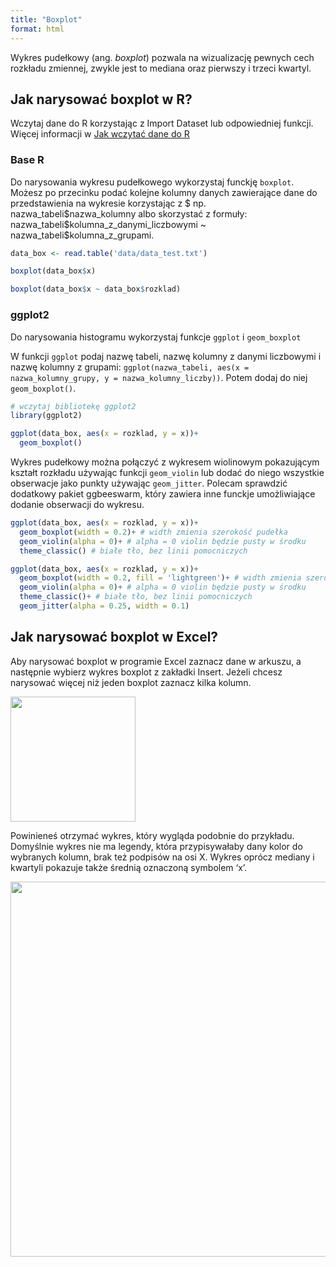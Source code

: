 ```yaml
---
title: "Boxplot"
format: html
---
```


Wykres pudełkowy (ang. *boxplot*) pozwala na wizualizację pewnych cech rozkładu zmiennej, zwykle jest to mediana oraz pierwszy i trzeci kwartyl. 

## Jak narysować boxplot w R?

Wczytaj dane do R korzystając z Import Dataset lub odpowiedniej funkcji. Więcej informacji w [Jak wczytać dane do R](wczytanie_danych.qmd)

### Base R

Do narysowania wykresu pudełkowego wykorzystaj funckję `boxplot`. Możesz po przecinku podać kolejne kolumny danych zawierające dane do przedstawienia na wykresie korzystając z \$ np. nazwa_tabeli\$nazwa_kolumny albo skorzystać z formuły: nazwa_tabeli$kolumna_z_danymi_liczbowymi ~ nazwa_tabeli\$kolumna_z_grupami.

```r
data_box <- read.table('data/data_test.txt')

boxplot(data_box$x)

boxplot(data_box$x ~ data_box$rozklad)

```

### ggplot2

Do narysowania histogramu wykorzystaj funkcje `ggplot` i `geom_boxplot`

W funkcji `ggplot` podaj nazwę tabeli, nazwę kolumny z danymi liczbowymi i nazwę kolumny z grupami: `ggplot(nazwa_tabeli, aes(x = nazwa_kolumny_grupy, y = nazwa_kolumny_liczby))`. Potem dodaj do niej `geom_boxplot()`. 

```r
# wczytaj bibliotekę ggplot2
library(ggplot2)

ggplot(data_box, aes(x = rozklad, y = x))+
  geom_boxplot()


```

Wykres pudełkowy można połączyć z wykresem wiolinowym pokazującym kształt rozkładu używając funkcji `geom_violin` lub dodać do niego wszystkie obserwacje jako punkty używając `geom_jitter`. Polecam sprawdzić dodatkowy pakiet ggbeeswarm, który zawiera inne funckje umożliwiające dodanie obserwacji do wykresu.

```r
ggplot(data_box, aes(x = rozklad, y = x))+
  geom_boxplot(width = 0.2)+ # width zmienia szerokość pudełka
  geom_violin(alpha = 0)+ # alpha = 0 violin będzie pusty w środku
  theme_classic() # białe tło, bez linii pomocniczych

ggplot(data_box, aes(x = rozklad, y = x))+
  geom_boxplot(width = 0.2, fill = 'lightgreen')+ # width zmienia szerokość pudełka
  geom_violin(alpha = 0)+ # alpha = 0 violin będzie pusty w środku
  theme_classic()+ # białe tło, bez linii pomocniczych
  geom_jitter(alpha = 0.25, width = 0.1)
```


## Jak narysować boxplot w Excel?

Aby narysować boxplot w programie Excel zaznacz dane w arkuszu, a następnie wybierz wykres boxplot z zakładki Insert. Jeżeli chcesz narysować więcej niż jeden boxplot zaznacz kilka kolumn.

![](images/excel_screenshots/excel_histogram.png){fig-align="center" width="200"}

Powinieneś otrzymać wykres, który wygląda podobnie do przykładu. Domyślnie wykres nie ma legendy, która przypisywałaby dany kolor do wybranych kolumn, brak też podpisów na osi X. Wykres oprócz mediany i kwartyli pokazuje także średnią oznaczoną symbolem 'x'.

![](images/excel_screenshots/excel_boxplot.png){fig-align="center" width="600"}










